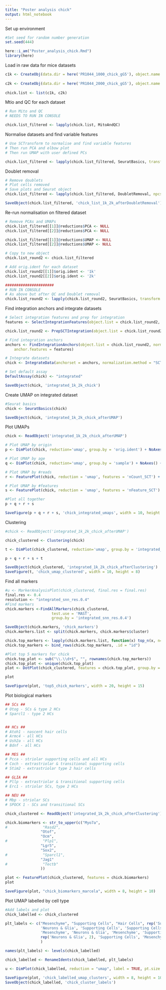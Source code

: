```yaml
---
title: "Poster analysis chick"
output: html_notebook
---
```


Set up environment
```r
#Set seed for random number generation
set.seed(444)

here::i_am("Poster_analysis_chick.Rmd")
library(here)
```

Load in raw data for mice datasets
```r
c1k <- CreateObj(data.dir = here('PR1044_1000_chick_gG5'), object.name = 'P1000_chick_raw')
  
c2k <- CreateObj(data.dir = here('PR1044_2000_chick_gG5'), object.name = 'P2000_chick_raw')
  
chick.list <- list(c1k, c2k)
```

Mtio and QC for each dataset
```r
# Run Mito and QC
# NEEDS TO RUN IN CONSOLE

chick.list_filtered <- lapply(chick.list, MitoAndQC)

```

Normalise datasets and find variable features
```r
# Use SCTransform to normalise and find variable features
# Then run PCA and elbow plot
# Then run UMAP with user defined PCs

chick.list_filtered <- lapply(chick.list_filtered, SeuratBasics, transform = T)

```

Doublet removal

```r
# Remove doublets
# Plot cells removed
# Save plots and Seurat object
chick.list_filtered <- lapply(chick.list_filtered, DoubletRemoval, npcs = 50)

SaveObject(chick.list_filtered, 'chick_list_1k_2k_afterDoubletRemoval')
```

Re-run normalisation on filtered dataset

```r
# Remove PCAs and UMAPs
chick.list_filtered[[1]]@reductions$PCA <- NULL
chick.list_filtered[[2]]@reductions$PCA <- NULL

chick.list_filtered[[1]]@reductions$UMAP <- NULL
chick.list_filtered[[2]]@reductions$UMAP <- NULL

# Copy to new object
chick.list_round2 <- chick.list_filtered

# Add orig.ident for each dataset
chick.list_round2[[1]]$orig.ident <- '1k'
chick.list_round2[[2]]$orig.ident <- '2k'

######################
# RUN IN CONSOLE
# As above but after QC and Doublet removal
chick.list_round2 <- lapply(chick.list_round2, SeuratBasics, transform = T)

```

Find integration anchors and integrate datasets

```r

# Select integration features and prep for integration
features <- SelectIntegrationFeatures(object.list = chick.list_round2, nfeatures = 10000)

chick.list_round2 <- PrepSCTIntegration(object.list = chick.list_round2, anchor.features = features)

# Find integration anchors
anchors <- FindIntegrationAnchors(object.list = chick.list_round2, normalization.method = "SCT",
    anchor.features = features)

# Integrate datasets
chick <- IntegrateData(anchorset = anchors, normalization.method = "SCT")

# Set default assay
DefaultAssay(chick) <- "integrated"

SaveObject(chick, 'integrated_1k_2k_chick')
```

Create UMAP on integrated dataset

```r

#Seurat basics
chick <- SeuratBasics(chick)

SaveObject(chick, 'integrated_1k_2k_chick_afterUMAP')

```

Plot UMAPs
```r
chick <- ReadObject('integrated_1k_2k_chick_afterUMAP')

# Plot UMAP by origin
p <- DimPlot(chick, reduction='umap', group.by = 'orig.ident') + NoAxes() + ggtitle('chick UMAP by dataset')

# Plot UMAP by age
q <- DimPlot(chick, reduction='umap', group.by = 'sample') + NoAxes() + ggtitle('chick UMAP by age')

# Plot UMAP by #reads
r <- FeaturePlot(chick, reduction = 'umap', features = 'nCount_SCT') + NoAxes() + ggtitle('chick UMAP by # of Reads')

# Plot UMAP by #features
s <- FeaturePlot(chick, reduction = 'umap', features = 'nFeature_SCT') + NoAxes() + ggtitle('chick UMAP by # of Features')

#Plot all together
p + q + r + s

SaveFigure(p + q + r + s, 'chick_integrated_umaps', width = 10, height = 8)
```

Clustering 

```r

#chick <- ReadObject('integrated_1k_2k_chick_afterUMAP')

chick_clustered <- Clustering(chick)

t <- DimPlot(chick_clustered, reduction='umap', group.by = 'integrated_snn_res.0.4') + NoAxes() + ggtitle('chick UMAP by cluster')

p + q + r + s + t

SaveObject(chick_clustered, 'integrated_1k_2k_chick_afterClustering')
SaveFigure(t, 'chick_umap_clustered', width = 10, height = 8)
```
Find all markers
```r

#u <- MarkerAnalysisPlot(chick_clustered, final.res = final.res)
final.res <- 0.4
resolution <- "integrated_snn_res.0.4"
#Find markers
chick.markers <-FindAllMarkers(chick_clustered, 
                     test.use = 'MAST', 
                     group.by = 'integrated_snn_res.0.4')

SaveObject(chick.markers, 'chick_markers')
chick.markers.list <- split(chick.markers, chick.markers$cluster)

chick.top_markers <- lapply(chick.markers.list, function(x) top_n(x, n=5, wt=avg_log2FC))
chick.top_markers <- bind_rows(chick.top_markers, .id = "id")

#Plot top 5 markers for chick
chick.top_plot <- sub("\\.\\d+$", "", rownames(chick.top_markers))
chick.top_plot <- unique(chick.top_plot)
plot <- DotPlot(chick_clustered, features = chick.top_plot, group.by = resolution) + coord_flip()

plot

SaveFigure(plot, 'top5_chick_markers', width = 20, height = 15)
```
Plot biological markers
```r
## SCs ##
# Otog - SCs & type 2 HCs
# Sparcl1 - type 2 HCs


## HCs ##
# Atoh1 - nascent hair cells
# Armc4 - all HCs
# Ush2a - all HCs
# Bdnf - all HCs

## MES ##
# Pcca - striolar supporting cells and all HCs
# Coch - extrastriolar & transitional supporting cells
# Stim2 - extrastriolar type 2 hair cells

## GLIA ##
# Pllp - extrastriolar & transitional supporting cells 
# Erc1 - striolar SCs, type 2 HCs

## NEU ##
# Mbp - striolar SCs
# SPOCK 1 - SCs and transitional SCs

chick_clustered <- ReadObject('integrated_1k_2k_chick_afterClustering')

chick.biomarkers <- str_to_upper(c("Myo7a",
#                "Rasd2",
                "Otof",
                "Ocm", 
#                "Plp1",
                "Lgr5",
                "Sox2",
#                "Sparcl1",
                "Jag1"
#                "Tectb"
                ))

plot <- FeaturePlot(chick_clustered, features = chick.biomarkers)
plot

SaveFigure(plot, "chick_biomarkers_marcela", width = 8, height = 10)

```

Plot UMAP labelled by cell type
```r

#Add labels and plot
chick_labelled <- chick_clustered

plt_labels <- c("Mesenchyme", "Supporting Cells", "Hair Cells", rep('Supporting Cells', 2), # 0 to 4
                'Neurons & Glia', 'Supporting Cells', 'Supporting Cells', 'Hair Cells', # 5 to 8
                'Mesenchyme', 'Neurons & Glia', 'Mesenchyme', 'Supporting Cells', # 9 to 12
                rep('Neurons & Glia', 2), 'Supporting Cells', 'Mesenchyme'
                )

names(plt_labels) <- levels(chick_labelled)

chick_labelled <- RenameIdents(chick_labelled, plt_labels)

u <- DimPlot(chick_labelled, reduction = "umap", label = TRUE, pt.size = 0.5) + NoLegend() + NoAxes() + ggtitle('Chick UMAP by cell type')

SaveFigure(plot, 'chick_labelled_umap_clusters', width = 8, height = 10)
SaveObject(chick_labelled, 'chick_cluster_labels')
```


